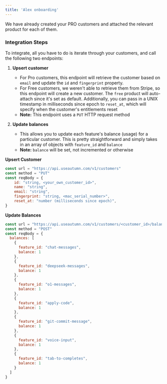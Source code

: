 ```yaml
---
title: 'Alex onboarding'
---
```


We have already created your PRO customers and attached the relevant product for each of them.

### Integration Steps

To integrate, all you have to do is iterate through your customers, and call the following two endpoints:
1. **Upsert customer**
    - For Pro customers, this endpoint will retrieve the customer based on `email` and update the `id` and `fingerprint` property.
    - For Free customers, we weren't able to retrieve them from Stripe, so this endpoint will create a new customer. The `free` product will auto-attach since it's set as default. Additionally, you can pass in a UNIX timestamp in milliseconds since epoch to `reset_at`, which will specify when the customer's entitlements reset
    - **Note:** This endpoint uses a `PUT` HTTP request method

2. **Update balances**
    - This allows you to update each feature's balance (usage) for a particular customer. This is pretty straightforward and simply takes in an array of objects with `feature_id` and `balance`
    - **Note:** `balance` will be set, not incremented or otherwise


**Upsert Customer**
```js
const url = "https://api.useautumn.com/v1/customers" 
const method = "PUT"
const reqBody = {
    id: "string, <your_own_customer_id>",
    name: "string",
    email: "string",
    fingerprint: "string, <mac_serial_number>",
    reset_at: "number (milliseconds since epoch)",
}
```

**Update Balances**
```js
const url = "https://api.useautumn.com/v1/customers/<customer_id>/balances"
const method = "POST"
const reqBody = {
  balances: [
    {
      feature_id: "chat-messages",
      balance: 1
    },
    {
      feature_id: "deepseek-messages",
      balance: 1
    },
    {
      feature_id: "o1-messages",
      balance: 1
    },
    {
      feature_id: "apply-code",
      balance: 1
    },
    {
      feature_id: "git-commit-message",
      balance: 1
    },
    {
      feature_id: "voice-input",
      balance: 1
    },
    {
      feature_id: "tab-to-completes",
      balance: 1
    }
  ]
}
```